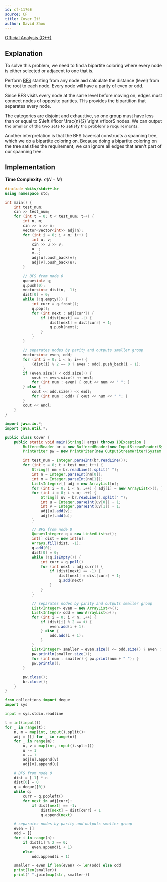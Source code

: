```yaml
---
id: cf-1176E
source: CF
title: Cover It!
author: David Zhou
---
```


[Official Analysis (C++)](https://codeforces.com/blog/entry/67598)

## Explanation

To solve this problem, we need to find a bipartite coloring where every node is either selected or adjacent to one that is.

Perform [BFS](/silver/graph-traversal) starting from any node and calculate the distance (level) from the root to each node. Every node will have a parity of even or odd.

Since BFS visits every node at the same level before moving on, edges must connect nodes of opposite parities. This provides the bipartition that separates every node.

The categories are disjoint and exhaustive, so one group must have less than or equal to $\left \lfloor \frac{n}{2} \right \rfloor$ nodes. We can output the smaller of the two sets to satisfy the problem's requirements.

Another interpretation is that the BFS traversal constructs a spanning tree, which we do a bipartite coloring on. Because doing a bipartite coloring on the tree satisfies the requirement, we can ignore all edges that aren't part of our spanning tree.

## Implementation

**Time Complexity:** $\mathcal{O}(N+M)$

<LanguageSection>
<CPPSection>

```cpp
#include <bits/stdc++.h>
using namespace std;

int main() {
	int test_num;
	cin >> test_num;
	for (int t = 0; t < test_num; t++) {
		int n, m;
		cin >> n >> m;
		vector<vector<int>> adj(n);
		for (int i = 0; i < m; i++) {
			int u, v;
			cin >> u >> v;
			u--;
			v--;
			adj[u].push_back(v);
			adj[v].push_back(u);
		}

		// BFS from node 0
		queue<int> q;
		q.push(0);
		vector<int> dist(n, -1);
		dist[0] = 0;
		while (!q.empty()) {
			int curr = q.front();
			q.pop();
			for (int next : adj[curr]) {
				if (dist[next] == -1) {
					dist[next] = dist[curr] + 1;
					q.push(next);
				}
			}
		}

		// separates nodes by parity and outputs smaller group
		vector<int> even, odd;
		for (int i = 0; i < n; i++) {
			(dist[i] % 2 == 0 ? even : odd).push_back(i + 1);
		}
		if (even.size() < odd.size()) {
			cout << even.size() << endl;
			for (int num : even) { cout << num << " "; }
		} else {
			cout << odd.size() << endl;
			for (int num : odd) { cout << num << " "; }
		}
		cout << endl;
	}
}
```

</CPPSection>

<JavaSection>

```java
import java.io.*;
import java.util.*;

public class Cover {
	public static void main(String[] args) throws IOException {
		BufferedReader br = new BufferedReader(new InputStreamReader(System.in));
		PrintWriter pw = new PrintWriter(new OutputStreamWriter(System.out));

		int test_num = Integer.parseInt(br.readLine());
		for (int t = 0; t < test_num; t++) {
			String[] nm = br.readLine().split(" ");
			int n = Integer.parseInt(nm[0]);
			int m = Integer.parseInt(nm[1]);
			List<Integer>[] adj = new ArrayList[n];
			for (int i = 0; i < n; i++) { adj[i] = new ArrayList<>(); }
			for (int i = 0; i < m; i++) {
				String[] uv = br.readLine().split(" ");
				int u = Integer.parseInt(uv[0]) - 1;
				int v = Integer.parseInt(uv[1]) - 1;
				adj[u].add(v);
				adj[v].add(u);
			}

			// BFS from node 0
			Queue<Integer> q = new LinkedList<>();
			int[] dist = new int[n];
			Arrays.fill(dist, -1);
			q.add(0);
			dist[0] = 0;
			while (!q.isEmpty()) {
				int curr = q.poll();
				for (int next : adj[curr]) {
					if (dist[next] == -1) {
						dist[next] = dist[curr] + 1;
						q.add(next);
					}
				}
			}

			// separates nodes by parity and outputs smaller group
			List<Integer> even = new ArrayList<>();
			List<Integer> odd = new ArrayList<>();
			for (int i = 0; i < n; i++) {
				if (dist[i] % 2 == 0) {
					even.add(i + 1);
				} else {
					odd.add(i + 1);
				}
			}
			List<Integer> smaller = even.size() <= odd.size() ? even : odd;
			pw.println(smaller.size());
			for (int num : smaller) { pw.print(num + " "); }
			pw.println();
		}

		pw.close();
		br.close();
	}
}
```

</JavaSection>

<PySection>

```py
from collections import deque
import sys

input = sys.stdin.readline

t = int(input())
for _ in range(t):
	n, m = map(int, input().split())
	adj = [[] for _ in range(n)]
	for _ in range(m):
		u, v = map(int, input().split())
		u -= 1
		v -= 1
		adj[u].append(v)
		adj[v].append(u)

	# BFS from node 0
	dist = [-1] * n
	dist[0] = 0
	q = deque([0])
	while q:
		curr = q.popleft()
		for next in adj[curr]:
			if dist[next] == -1:
				dist[next] = dist[curr] + 1
				q.append(next)

	# separates nodes by parity and outputs smaller group
	even = []
	odd = []
	for i in range(n):
		if dist[i] % 2 == 0:
			even.append(i + 1)
		else:
			odd.append(i + 1)

	smaller = even if len(even) <= len(odd) else odd
	print(len(smaller))
	print(" ".join(map(str, smaller)))
```

</PySection>
</LanguageSection>
